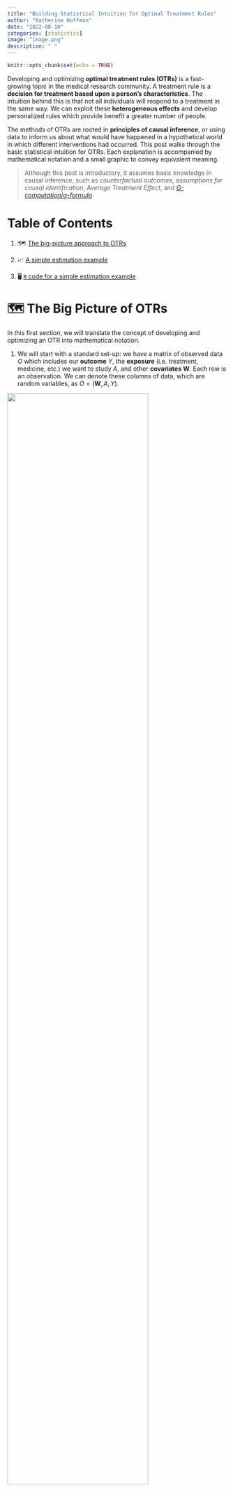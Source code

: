 ```yaml
---
title: "Building Statistical Intuition for Optimal Treatment Rules"
author: "Katherine Hoffman"
date: "2022-08-10"
categories: [statistics]
image: "image.png"
description: " "
---
```


```{=tex}
\usepackage{amsmath}
\DeclareMathOperator*{\argmax}{arg\,max}
```
```r
knitr::opts_chunk$set(echo = TRUE)
```

Developing and optimizing **optimal treatment rules (OTRs)** is a fast-growing topic in the medical research community. A treatment rule is a **decision for treatment based upon a person's characteristics**. The intuition behind this is that not all individuals will respond to a treatment in the same way. We can exploit these **heterogeneous effects** and develop personalized rules which provide benefit a greater number of people.

The methods of OTRs are rooted in **principles of causal inference**, or using data to inform us about what would have happened in a hypothetical world in which different interventions had occurred. This post walks through the basic statistical intuition for OTRs. Each explanation is accompanied by mathematical notation and a small graphic to convey equivalent meaning.

> Although this post is introductory, it assumes basic knowledge in causal inference, such as *counterfactual outcomes*, *assumptions for causal identification*, *Average Treatment Effect*, and [*G-computation*/*g-formula*](https://github.com/kathoffman/causal-inference-visual-guides/blob/master/visual-guides/G-Computation.pdf).

# Table of Contents

1.  🗺️ [The big-picture approach to OTRs](#the-big-picture-of-otrs)

2.  📈 [A simple estimation example](#estimating-the-otr)

3.  🖥️ [`R` code for a simple estimation example](#r-simulation)

# 🗺️ The Big Picture of OTRs {#the-big-picture-of-otrs}

In this first section, we will translate the concept of developing and optimizing an OTR into mathematical notation.

1.  We will start with a standard set-up: we have a matrix of observed data $O$ which includes our **outcome** $Y$, the **exposure** (i.e. treatment, medicine, etc.) we want to study $A$, and other **covariates** $\textbf{W}$. Each row is an observation. We can denote these columns of data, which are random variables, as $O = (\textbf{W}, A, Y)$.

![](otr/data_structure.png){width="80%"}

<!-- , and visualize it as the following data set. *Note that we are considering a binary exposure for simplicity.* -->

<!-- ![](tmle/1_data_structure.png){width=80%} -->

2.  Now, consider we create some function, $d$, which takes baseline confounders $\textbf{W}$ and outputs a treatment assignment $A$. We can write this mapping function, or **treatment rule**, in mathematical notation as:

<!-- <p style="margin-left: 40px"> -->

$$d: \textbf{W} \rightarrow A$$ This is equivalent to a function you could write in R or Python which takes a matrix `W` and outputs a vector of treatment assignments `A`, which may or may not be the same treatment assignment as what each observation actually received.

![](otr/input_output.png){width="80%"}

<!-- <p style="margin-left: 40px">An example in `R` code could be this:</p>  -->

<!-- <p style="margin-left: 40px"> -->

<!-- ```{r} -->

<!-- d <- function(W){ -->

<!--   # assigned treatment A is a vector of length nrow(W) and depends on values of W -->

<!--   # for example, the treatment rule could be if W1 is greater than 5, treat, otherwise, don't treat -->

<!--   A <- ifelse(W[[1]] > 5, 1, 0) -->

<!--   return(A) -->

<!-- } -->

<!-- ``` -->

<!-- </p>  -->

3.  We can then think about the **counterfactual outcome**[^1] for each row, or observation, under the treatment rule $d$. In other words, we ask, \*"what would have happened in a hypothetical world where the treatment rule\* $d$ was applied?"

[^1]: Recall that a counterfactual describes a hypothetical world where a unit received a certain intervention or treatment, which might be different from the treatment they actually received

Let's denote this vector of counterfactual outcomes as $Y(d)$.

![](otr/Y_d.png){width="100%"}

4.  The optimal OTR will **maximize the expected counterfactual outcome**, or $\mathrm{E}[Y(d)]$, across the entire population. We can write that using $\mathop{\mathrm{arg\,max}}$, which means we want to know which argument will return the highest value of a function. In this use-case, we want to know what treatment rule $d$ returns the highest expected value of the counterfactual outcome, $\mathrm{E}[Y(d)]$.

$$\mathop{\mathrm{arg\,max}}_d \mathrm{E}[Y(d)]$$

![](otr/argmax.png){width="70%"}

5.  We can call whatever function $d$, or $d(\textbf{W})$, that maximizes this expected counterfactual outcome for the population $d^*$. **This** $d^*$ is our OTR.

![](otr/d_star.png){width="50%"}

# 📈 Estimating the OTR {#estimating-the-otr}

There are many ways to estimate $d^*$. One of the most common ways begins by estimating the **Conditional Average Treatment Effect (CATE)**.

You have probably heard of the Average Treatment Effect (ATE), which is the mean difference in outcomes in a world in which every unit receives the exposure compared to a world in which no unit receives the exposure. In potential outcomes notation, $ATE = \mathrm{E}[Y^1-Y^0]$. The CATE is the same formula and description, but within covariate strata $W$.

$$CATE = \mathrm{E}[Y^1-Y^0|\textbf{W}]$$

Under standard causal assumptions[^2], the CATE for a binary exposure is identifiable under the following formula:

[^2]: This post is focused on estimation and therefore does not detail the requirements for causal identification, but here I refer to the assumptions of consistency, exchangeability, and positivity.

$$\mathrm{CATE}(W) = \mathrm{E}[Y|A=1, \textbf{W}] - \mathrm{E}[Y|A=0, \textbf{W}]$$ <!-- Compare this to the ATE after identification to clearly see the formula for CATE is the same, minus the outer expectation: -->

<!-- $$\mathrm{ATE}(W) = \mathrm{E}[\mathrm{E}[Y|A=1, W] - \mathrm{E}[Y|A=0, W]]$$ -->

We could estimate the CATE using **G-computation**[^3]:

[^3]: If you'd like a review on G-computation, check out this [**visual guide**](https://github.com/kathoffman/causal-inference-visual-guides/blob/master/visual-guides/G-Computation.pdf).

1.  Fit a regression for $\mathrm{E}[Y|A,\textbf{W}]$.

![](tmle/2_outcome_fit.png){width="70%"}

2.  Use the model fit from Step 1 to obtain predicted estimates for $Y$. Use two different datasets: one where all observations are changed to have $A=1$, and one where all observations are changed to have $A=0$.

$$\hat{E}[Y|A=1, \textbf{W}]$$

![](tmle/4_Q1.png){width="80%"}

$$\hat{E}[Y|A=0, \textbf{W}]$$

![](tmle/5_Q1.png){width="80%"}

3.  Compute the difference of the quantities from Step 2.

$$\widehat{CATE} = \hat{E}[Y|A=1, \textbf{W}] - \hat{E}[Y|A=0, \textbf{W}]$$

![](otr/cate.png){width="32%"}

Now, we could say our optimal treatment rule is to **give treatment if the value of** $CATE$ for that person is positive, indicating a positive effect of treatment on the outcome $Y$. Likewise, if the value is negative or 0, indicating a negative or neutral effect on the outcome $Y$, that unit would not receive treatment under the OTR.

\usepackage{bbm}

$$\text{Treatment rule} = \mathbb{1}{ \{CATE > 0} \}$$

![](otr/cate_assign_legend.png){width="50%"}

# 🖥️ `R` simulation {#r-simulation}

Let's take a look an `R` simulation for the simple estimation of the $d^*$ we just described. We can first simulate data of `n` = 500 rows, where we have only one confounder `W`, a binary treatment `A` which depends on `W`, and an outcome `Y` which is continuous and depends on `W` and `A`.

```r
n <- 500
W <- runif(n, 1, 99)
A <- rbinom(n, 1, prob = abs(W/100))
Y <- rnorm(n, 10) + rnorm(n, 2*A) + rnorm(n, 50*W) - rnorm(n, .1*A*W)
df <- data.frame(W, A, Y)
```

We'll run a regression for a saturated linear regression model of $\mathrm{E}[Y|A,\textbf{W}]$, then obtain predictions on datasets where `A` is changed to `1` and `0` for all rows. We can then compute the CATE as the difference between these predictions.

```r
fit <- glm(Y~A*W)
E_Y1 <- predict(fit, newdata = data.frame(A = 1, W))
E_Y0 <- predict(fit, newdata = data.frame(A = 0, W))
CATE <- E_Y1 - E_Y0
```

Finally, our optimal treatment rule will be to treat any unit with `CATE > 1`. If we plot the distribution of CATE in intervals of length 1, we can visually see there is benefit for about 1/4 of units in our simulated population.

```r
library(tidyverse)
data.frame(CATE) |>
  mutate(d_star = ifelse(CATE > 0, "Treat", "Do not treat")) |>
  ggplot(aes(CATE,fill=d_star)) +
  geom_bar() +
  scale_x_binned() +
  theme_bw() +
  scale_fill_manual(values = c("#f2696f","#4984b0")) +
  labs(x="CATE", y = "Count", fill = "Treatment Rule", title="Distribution of CATE")
```

# Improving estimation of $d^*$

There are many other ways to estimate the $CATE$ with improved statistical properties, e.g. **double robustness**. We could also estimate $d^*$ directly instead of first estimating the $CATE$.

We can extend either of these ideas to longitudinal settings, studies with clustering, etc. I've listed some of the resources I've used to learn about developing OTRs below. As always, I welcome feedback and/or suggestions of additional resources I can include.

------------------------------------------------------------------------

# Further reading

These concepts are introductory, so any paper on "optimal treatment rules", "individualized treatment rules", or "heterogeneous treatment effects" should review the ideas discussed here in their introductions.

-   This [Hoogland et al. tutorial](https://onlinelibrary.wiley.com/doi/10.1002/sim.9154) gives an introduction and code for OTRs.
-   This [Wang et al. paper](https://www.bios.unc.edu/~dzeng/Pub/EHROLearning1.pdf) offers a clear mathematical introduction on OTRs.
-   [Brady Neal's causal course Youtube series](https://www.youtube.com/watch?v=-0-RYxQ0zqM) (Chapter 6.2) discusses Conditional Outcome Modeling (what the CATE estimator falls under) over a 10 minute video.
-   This [Angus and Chang *JAMA* Statistics and Research Methods paper](https://jamanetwork.com/journals/jama/fullarticle/2787131) gives an overview of a few ways to compute heterogeneous treatment effects for individualized treatment rules.
-   Lately I've been interested in [this recent methods paper](https://arxiv.org/pdf/2004.14497.pdf) by Edward Kennedy. It discusses a way to evaluate the CATE using doubly robust estimation, and gives several other foundational papers in the introduction.
-   [This `R` blog post](https://egap.org/resource/10-things-to-know-about-heterogeneous-treatment-effects/) about heterogeneous treatment effects also may be useful for thinking through these issues with real data.
-     [Lina Montoya](http://lina-montoya.com/)'s [paper](https://arxiv.org/abs/2101.12326) on using the [Superlearner algorithm](https://www.khstats.com/blog/sl/superlearning.html) to estimate the CATE is super interesting and contains many great references to other OTR papers
- This [Pirracchio et al. paper](https://jamanetwork.com/journals/jamanetworkopen/fullarticle/2773970) is an interesting application of the Superlearner optimal treatment rule in a critical care setting (one of my favorite areas of research!)

I'll continue to add resources to this list as I discover them. Please reach out if you have recommendations of papers or tutorials (yours or others!) to add to this list.

------------------------------------------------------------------------

## Acknowledgments

Thanks to my colleague [Iván Díaz](https://twitter.com/ildiazm) for explaining OTRs to me in this way, and for reviewing this post.

